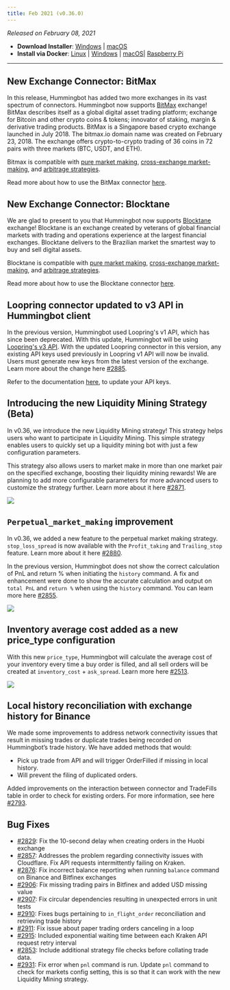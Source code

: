 ```yaml
---
title: Feb 2021 (v0.36.0)
---
```



_Released on February 08, 2021_

- **Download Installer**: [Windows](https://dist.hummingbot.io/hummingbot_v0.36.0_setup.exe) | [macOS](https://dist.hummingbot.io/hummingbot_v0.36.0.dmg)
- **Install via Docker**: [Linux](/installation/linux/#install-via-docker) | [Windows](/installation/windows/#install-via-docker) | [macOS](/installation/mac/#install-via-docker)| [Raspberry Pi](/installation/raspberry/)

---

## New Exchange Connector: BitMax

In this release, Hummingbot has added two more exchanges in its vast spectrum of connectors. Hummingbot now supports [BitMax](https://bitmax.io/en/global-digital-asset-platform) exchange! BitMax describes itself as a global digital asset trading platform; exchange for Bitcoin and other crypto coins & tokens; innovator of staking, margin & derivative trading products. BitMax is a Singapore based crypto exchange launched in July 2018. The bitmax.io domain name was created on February 23, 2018. The exchange offers crypto-to-crypto trading of 36 coins in 72 pairs with three markets (BTC, USDT, and ETH).

Bitmax is compatible with [pure market making](https://docs.hummingbot.io/strategies/pure-market-making/), [cross-exchange market-making](/strategies/cross-exchange-market-making/), and [arbitrage strategies](/strategies/arbitrage/).

Read more about how to use the BitMax connector [here](/spot-connectors/ascend-ex/).

## New Exchange Connector: Blocktane

We are glad to present to you that Hummingbot now supports [Blocktane](https://blocktane.io/) exchange! Blocktane is an exchange created by veterans of global financial markets with trading and operations experience at the largest financial exchanges. Blocktane delivers to the Brazilian market the smartest way to buy and sell digital assets.

Blocktane is compatible with [pure market making](https://docs.hummingbot.io/strategies/pure-market-making/), [cross-exchange market-making](/strategies/cross-exchange-market-making/), and [arbitrage strategies](/strategies/arbitrage/).

Read more about how to use the Blocktane connector [here](/spot-connectors/blocktane/).

## Loopring connector updated to v3 API in Hummingbot client

In the previous version, Hummingbot used Loopring's v1 API, which has since been deprecated. With this update, Hummingbot will be using [Loopring's v3 API](https://docs3.loopring.io/en/). With the updated Loopring connector in this version, any existing API keys used previously in Loopring v1 API will now be invalid. Users must generate new keys from the latest version of the exchange. Learn more about the change here [#2885](https://github.com/CoinAlpha/hummingbot/pull/2885).

Refer to the documentation [here](/exchange-connectors/loopring/#retrieving-loopring-api-keys), to update your API keys.

## Introducing the new Liquidity Mining Strategy (Beta)

In v0.36, we introduce the new Liquidity Mining strategy! This strategy helps users who want to participate in Liquidity Mining. This simple strategy enables users to quickly set up a liquidity mining bot with just a few configuration parameters.

This strategy also allows users to market make in more than one market pair on the specified exchange, boosting their liquidity mining rewards! We are planning to add more configurable parameters for more advanced users to customize the strategy further. Learn more about it here [#2871](https://github.com/CoinAlpha/hummingbot/pull/2871).

![](/img/liquidity-mining-strategy.png)

## `Perpetual_market_making` improvement

In v0.36, we added a new feature to the perpetual market making strategy. `stop_loss_spread` is now available with the `Profit_taking` and `Trailing_stop` feature. Learn more about it here [#2880](https://github.com/CoinAlpha/hummingbot/pull/2880).

In the previous version, Hummingbot does not show the correct calculation of PnL and return % when initiating the `history` command. A fix and enhancement were done to show the accurate calculation and output on `total PnL` and `return %` when using the `history` command. You can learn more here [#2855](https://github.com/CoinAlpha/hummingbot/pull/2855).

![](/img/history-pnl.png)

<Callout
  type="note"
  body="`history` for perpetual_market_making requires for the position to be closed to get the right `pnl` and return %."
/>

## Inventory average cost added as a new price_type configuration

With this new `price_type`, Hummingbot will calculate the average cost of your inventory every time a buy order is filled, and all sell orders will be created at `inventory_cost` + `ask_spread`. Learn more here [#2513](https://github.com/CoinAlpha/hummingbot/pull/2513).

![](/img/inventory-price-type.png)

## Local history reconciliation with exchange history for Binance

We made some improvements to address network connectivity issues that result in missing trades or duplicate trades being recorded on Hummingbot’s trade history. We have added methods that would:

- Pick up trade from API and will trigger OrderFilled if missing in local history.
- Will prevent the filing of duplicated orders.

Added improvements on the interaction between connector and TradeFills table in order to check for existing orders. For more information, see here [#2793](https://github.com/CoinAlpha/hummingbot/pull/2793).

## Bug Fixes

- [#2829](https://github.com/CoinAlpha/hummingbot/pull/2829): Fix the 10-second delay when creating orders in the Huobi exchange
- [#2857](https://github.com/CoinAlpha/hummingbot/pull/2857): Addresses the problem regarding connectivity issues with Cloudflare. Fix API requests intermittently failing on Kraken.
- [#2876](https://github.com/CoinAlpha/hummingbot/pull/2876): Fix incorrect balance reporting when running `balance` command on Binance and Bitfinex exchanges
- [#2906](https://github.com/CoinAlpha/hummingbot/pull/2906): Fix missing trading pairs in Bitfinex and added USD missing value
- [#2907](https://github.com/CoinAlpha/hummingbot/pull/2907): Fix circular dependencies resulting in unexpected errors in unit tests
- [#2910](https://github.com/CoinAlpha/hummingbot/pull/2910): Fixes bugs pertaining to `in_flight_order` reconciliation and retrieving trade history
- [#2911](https://github.com/CoinAlpha/hummingbot/pull/2911): Fix issue about paper trading orders canceling in a loop
- [#2915](https://github.com/CoinAlpha/hummingbot/pull/2915): Included exponential waiting time between each Kraken API request retry interval
- [#2853](https://github.com/CoinAlpha/hummingbot/pull/2853): Include additional strategy file checks before collating trade data.
- [#2931](https://github.com/CoinAlpha/hummingbot/pull/2931): Fix error when `pnl` command is run. Update `pnl` command to check for markets config setting, this is so that it can work with the new Liquidity Mining strategy.
